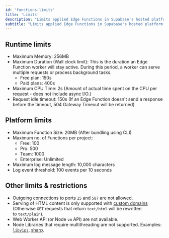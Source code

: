 ```yaml
---
id: 'functions-limits'
title: 'Limits'
description: "Limits applied Edge Functions in Supabase's hosted platform."
subtitle: "Limits applied Edge Functions in Supabase's hosted platform."
---
```


## Runtime limits

- Maximum Memory: 256MB
- Maximum Duration (Wall clock limit):
  This is the duration an Edge Function worker will stay active. During this period, a worker can serve multiple requests or process background tasks.
  - Free plan: 150s
  - Paid plans: 400s
- Maximum CPU Time: 2s (Amount of actual time spent on the CPU per request - does not include async I/O.)
- Request idle timeout: 150s (If an Edge Function doesn't send a response before the timeout, 504 Gateway Timeout will be returned)

## Platform limits

- Maximum Function Size: 20MB (After bundling using CLI)
- Maximum no. of Functions per project:
  - Free: 100
  - Pro: 500
  - Team: 1000
  - Enterprise: Unlimited
- Maximum log message length: 10,000 characters
- Log event threshold: 100 events per 10 seconds

## Other limits & restrictions

- Outgoing connections to ports `25` and `587` are not allowed.
- Serving of HTML content is only supported with [custom domains](/docs/reference/cli/supabase-domains) (Otherwise `GET` requests that return `text/html` will be rewritten to `text/plain`).
- Web Worker API (or Node `vm` API) are not available.
- Node Libraries that require multithreading are not supported. Examples: [`libvips`](https://github.com/libvips/libvips), [sharp](https://github.com/lovell/sharp).
